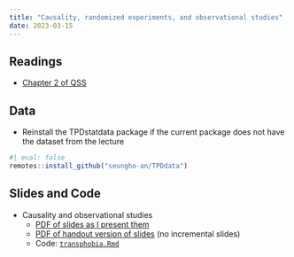 ```yaml
---
title: "Causality, randomized experiments, and observational studies"
date: 2023-03-15
---
```



## Readings 

- [Chapter 2 of QSS](https://press.princeton.edu/books/hardcover/9780691222271/quantitative-social-science)

## Data

- Reinstall the TPDstatdata package if the current package does not have the dataset from the lecture 

```r
#| eval: false
remotes::install_github("seungho-an/TPDdata")
```

## Slides and Code

- Causality and observational studies
  - [PDF of slides as I present them](/slides/03_causality.pdf)
  - [PDF of handout version of slides](/slides/03_causality_handout.pdf) (no incremental slides)
  - Code: [`transphobia.Rmd`](/files/code/transphobia.Rmd)
